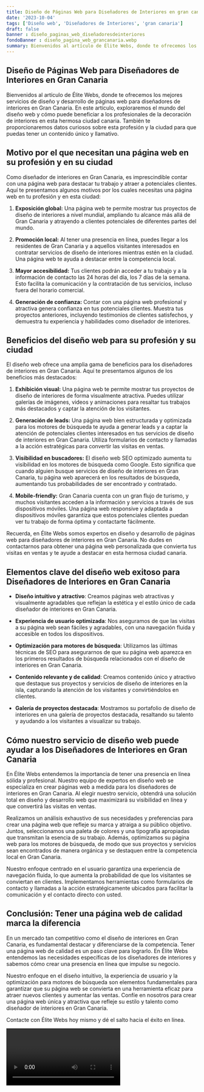 ```yaml
---
title: Diseño de Páginas Web para Diseñadores de Interiores en gran canaria
date: '2023-10-04'
tags: ['Diseño web', 'Diseñadores de Interiores', 'gran canaria']
draft: false
banner : diseño_paginas_web_diseñadoresdeinteriores
fondoBanner : diseño_pagina_web_grancanaria.webp
summary: Bienvenidos al artículo de Élite Webs, donde te ofrecemos los mejores servicios de diseño y desarrollo de páginas web para diseñadores de interiores en Gran Canaria. En este artículo, exploraremos el mundo del diseño web y cómo puede beneficiar a los profesionales de la decoración de interiores en esta hermosa ciudad canaria. También te proporcionaremos datos curiosos sobre esta profesión y la ciudad para que puedas tener un contenido único y llamativo.
---
```


## Diseño de Páginas Web para Diseñadores de Interiores en Gran Canaria

Bienvenidos al artículo de Élite Webs, donde te ofrecemos los mejores servicios de diseño y desarrollo de páginas web para diseñadores de interiores en Gran Canaria. En este artículo, exploraremos el mundo del diseño web y cómo puede beneficiar a los profesionales de la decoración de interiores en esta hermosa ciudad canaria. También te proporcionaremos datos curiosos sobre esta profesión y la ciudad para que puedas tener un contenido único y llamativo.

## Motivo por el que necesitan una página web en su profesión y en su ciudad

Como diseñador de interiores en Gran Canaria, es imprescindible contar con una página web para destacar tu trabajo y atraer a potenciales clientes. Aquí te presentamos algunos motivos por los cuales necesitas una página web en tu profesión y en esta ciudad:

1. **Exposición global:** Una página web te permite mostrar tus proyectos de diseño de interiores a nivel mundial, ampliando tu alcance más allá de Gran Canaria y atrayendo a clientes potenciales de diferentes partes del mundo.

2. **Promoción local:** Al tener una presencia en línea, puedes llegar a los residentes de Gran Canaria y a aquellos visitantes interesados en contratar servicios de diseño de interiores mientras estén en la ciudad. Una página web te ayuda a destacar entre la competencia local.

3. **Mayor accesibilidad:** Tus clientes podrán acceder a tu trabajo y a la información de contacto las 24 horas del día, los 7 días de la semana. Esto facilita la comunicación y la contratación de tus servicios, incluso fuera del horario comercial.

4. **Generación de confianza:** Contar con una página web profesional y atractiva genera confianza en tus potenciales clientes. Muestra tus proyectos anteriores, incluyendo testimonios de clientes satisfechos, y demuestra tu experiencia y habilidades como diseñador de interiores.

## Beneficios del diseño web para su profesión y su ciudad

El diseño web ofrece una amplia gama de beneficios para los diseñadores de interiores en Gran Canaria. Aquí te presentamos algunos de los beneficios más destacados:

1. **Exhibición visual:** Una página web te permite mostrar tus proyectos de diseño de interiores de forma visualmente atractiva. Puedes utilizar galerías de imágenes, videos y animaciones para resaltar tus trabajos más destacados y captar la atención de los visitantes.

2. **Generación de leads:** Una página web bien estructurada y optimizada para los motores de búsqueda te ayuda a generar leads y a captar la atención de potenciales clientes interesados en tus servicios de diseño de interiores en Gran Canaria. Utiliza formularios de contacto y llamadas a la acción estratégicas para convertir las visitas en ventas.

3. **Visibilidad en buscadores:** El diseño web SEO optimizado aumenta tu visibilidad en los motores de búsqueda como Google. Esto significa que cuando alguien busque servicios de diseño de interiores en Gran Canaria, tu página web aparecerá en los resultados de búsqueda, aumentando tus probabilidades de ser encontrado y contratado.

4. **Mobile-friendly:** Gran Canaria cuenta con un gran flujo de turismo, y muchos visitantes acceden a la información y servicios a través de sus dispositivos móviles. Una página web responsive y adaptada a dispositivos móviles garantiza que estos potenciales clientes puedan ver tu trabajo de forma óptima y contactarte fácilmente.

Recuerda, en Élite Webs somos expertos en diseño y desarrollo de páginas web para diseñadores de interiores en Gran Canaria. No dudes en contactarnos para obtener una página web personalizada que convierta tus visitas en ventas y te ayude a destacar en esta hermosa ciudad canaria.

<GifSeo />

<Cta />

## Elementos clave del diseño web exitoso para Diseñadores de Interiores en Gran Canaria

- **Diseño intuitivo y atractivo**: Creamos páginas web atractivas y visualmente agradables que reflejan la estética y el estilo único de cada diseñador de interiores en Gran Canaria.

- **Experiencia de usuario optimizada**: Nos aseguramos de que las visitas a su página web sean fáciles y agradables, con una navegación fluida y accesible en todos los dispositivos.

- **Optimización para motores de búsqueda**: Utilizamos las últimas técnicas de SEO para asegurarnos de que su página web aparezca en los primeros resultados de búsqueda relacionados con el diseño de interiores en Gran Canaria.

- **Contenido relevante y de calidad**: Creamos contenido único y atractivo que destaque sus proyectos y servicios de diseño de interiores en la isla, capturando la atención de los visitantes y convirtiéndolos en clientes.

- **Galería de proyectos destacada**: Mostramos su portafolio de diseño de interiores en una galería de proyectos destacada, resaltando su talento y ayudando a los visitantes a visualizar su trabajo.

## Cómo nuestro servicio de diseño web puede ayudar a los Diseñadores de Interiores en Gran Canaria

En Élite Webs entendemos la importancia de tener una presencia en línea sólida y profesional. Nuestro equipo de expertos en diseño web se especializa en crear páginas web a medida para los diseñadores de interiores en Gran Canaria. Al elegir nuestro servicio, obtendrá una solución total en diseño y desarrollo web que maximizará su visibilidad en línea y que convertirá las visitas en ventas.

Realizamos un análisis exhaustivo de sus necesidades y preferencias para crear una página web que refleje su marca y atraiga a su público objetivo. Juntos, seleccionamos una paleta de colores y una tipografía apropiadas que transmitan la esencia de su trabajo. Además, optimizamos su página web para los motores de búsqueda, de modo que sus proyectos y servicios sean encontrados de manera orgánica y se destaquen entre la competencia local en Gran Canaria.

Nuestro enfoque centrado en el usuario garantiza una experiencia de navegación fluida, lo que aumenta la probabilidad de que los visitantes se conviertan en clientes. Implementamos herramientas como formularios de contacto y llamadas a la acción estratégicamente ubicados para facilitar la comunicación y el contacto directo con usted.

## Conclusión: Tener una página web de calidad marca la diferencia

En un mercado tan competitivo como el diseño de interiores en Gran Canaria, es fundamental destacar y diferenciarse de la competencia. Tener una página web de calidad es un paso clave para lograrlo. En Élite Webs entendemos las necesidades específicas de los diseñadores de interiores y sabemos cómo crear una presencia en línea que impulse su negocio.

Nuestro enfoque en el diseño intuitivo, la experiencia de usuario y la optimización para motores de búsqueda son elementos fundamentales para garantizar que su página web se convierta en una herramienta eficaz para atraer nuevos clientes y aumentar las ventas. Confíe en nosotros para crear una página web única y atractiva que refleje su estilo y talento como diseñador de interiores en Gran Canaria.

Contacte con Élite Webs hoy mismo y dé el salto hacia el éxito en línea.

<Video />

<CtaBot job='Diseñadores de Interiores' city='gran canaria'/>

<Gmaps query='gran canaria+españa+maps' />